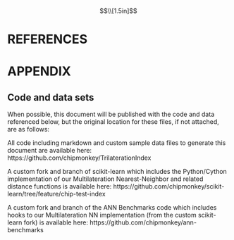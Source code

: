 $$\\[1.5in]$$

\centering

# REFERENCES {-}

\justifying

::: {#refs}
:::

\newpage
\centering

# APPENDIX {.unlisted .unnumbered}

\justifying

## Code and data sets {.unlisted .unnumbered}

When possible, this document will be published with the code and data referenced below, but the original location for these files, if not attached, are as follows:

All code including markdown and custom sample data files to generate this document are available here: https://github.com/chipmonkey/TrilaterationIndex

A custom fork and branch of scikit-learn which includes the Python/Cython implementation of our Multilateration Nearest-Neighbor and related distance functions is available here: https://github.com/chipmonkey/scikit-learn/tree/feature/chip-test-index

A custom fork and branch of the ANN Benchmarks code which includes hooks to our Multilateration NN implementation (from the custom scikit-learn fork) is available here: https://github.com/chipmonkey/ann-benchmarks
